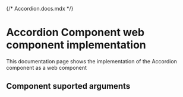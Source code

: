 {/* Accordion.docs.mdx */}

<Meta of={Accordion} />

# Accordion Component web component implementation
This documentation page shows the implementation of the Accordion component as a web component

## Component suported arguments
<Primary />
<Controls />